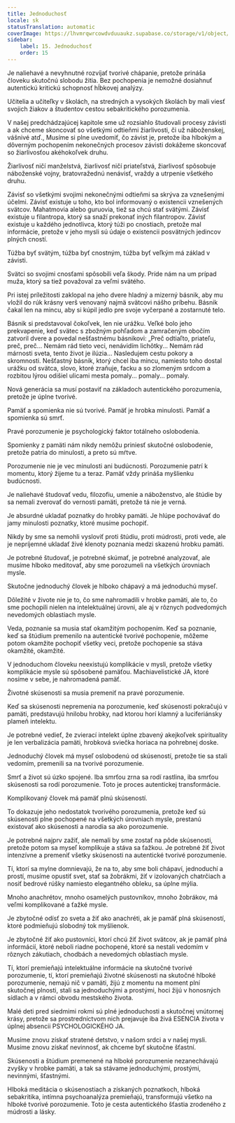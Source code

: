 ```yaml
---
title: Jednoduchosť
locale: sk
statusTranslation: automatic
coverImage: https://lhvmrqwrcowdvduuaukz.supabase.co/storage/v1/object/public/strapi-uploads/small_cover-educacion-fundamental.webp-2d51a7828a2b1309555be27f7e2a61a0.webp
sidebar:
    label: 15. Jednoduchosť
    order: 15
---
```

Je naliehavé a nevyhnutné rozvíjať tvorivé chápanie, pretože prináša človeku skutočnú slobodu žitia. Bez pochopenia je nemožné dosiahnuť autentickú kritickú schopnosť hĺbkovej analýzy.

Učitelia a učiteľky v školách, na stredných a vysokých školách by mali viesť svojich žiakov a študentov cestou sebakritického porozumenia.

V našej predchádzajúcej kapitole sme už rozsiahlo študovali procesy závisti a ak chceme skoncovať so všetkými odtieňmi žiarlivosti, či už náboženskej, vášnivé atď., Musíme si plne uvedomiť, čo závist je, pretože iba hlbokým a dôverným pochopením nekonečných procesov závisti dokážeme skoncovať so žiarlivosťou akéhokoľvek druhu.

Žiarlivosť ničí manželstvá, žiarlivosť ničí priateľstvá, žiarlivosť spôsobuje náboženské vojny, bratovražednú nenávisť, vraždy a utrpenie všetkého druhu.

Závisť so všetkými svojimi nekonečnými odtieňmi sa skrýva za vznešenými účelmi. Závisť existuje u toho, kto bol informovaný o existencii vznešených svätcov. Mahatmovia alebo guruovia, tiež sa chcú stať svätými. Závisť existuje u filantropa, ktorý sa snaží prekonať iných filantropov. Závisť existuje u každého jednotlivca, ktorý túži po cnostiach, pretože mal informácie, pretože v jeho mysli sú údaje o existencii posvätných jedincov plných cností.

Túžba byť svätým, túžba byť cnostným, túžba byť veľkým má základ v závisti.

Svätci so svojimi cnosťami spôsobili veľa škody. Príde nám na um prípad muža, ktorý sa tiež považoval za veľmi svätého.

Pri istej príležitosti zaklopal na jeho dvere hladný a mizerný básnik, aby mu vložil do rúk krásny verš venovaný najmä svätcovi nášho príbehu. Básnik čakal len na mincu, aby si kúpil jedlo pre svoje vyčerpané a zostarnuté telo.

Básnik si predstavoval čokoľvek, len nie urážku. Veľké bolo jeho prekvapenie, keď svätec s zbožným pohľadom a zamračeným obočím zatvoril dvere a povedal nešťastnému básnikovi: „Preč odtiaľto, priateľu, preč, preč... Nemám rád tieto veci, nenávidím lichôtky... Nemám rád márnosti sveta, tento život je ilúzia... Nasledujem cestu pokory a skromnosti. Nešťastný básnik, ktorý chcel iba mincu, namiesto toho dostal urážku od svätca, slovo, ktoré zraňuje, facku a so zlomeným srdcom a rozbitou lýrou odišiel ulicami mesta pomaly... pomaly... pomaly.

Nová generácia sa musí postaviť na základoch autentického porozumenia, pretože je úplne tvorivé.

Pamäť a spomienka nie sú tvorivé. Pamäť je hrobka minulosti. Pamäť a spomienka sú smrť.

Pravé porozumenie je psychologický faktor totálneho oslobodenia.

Spomienky z pamäti nám nikdy nemôžu priniesť skutočné oslobodenie, pretože patria do minulosti, a preto sú mŕtve.

Porozumenie nie je vec minulosti ani budúcnosti. Porozumenie patrí k momentu, ktorý žijeme tu a teraz. Pamäť vždy prináša myšlienku budúcnosti.

Je naliehavé študovať vedu, filozofiu, umenie a náboženstvo, ale štúdie by sa nemali zverovať do vernosti pamäti, pretože tá nie je verná.

Je absurdné ukladať poznatky do hrobky pamäti. Je hlúpe pochovávať do jamy minulosti poznatky, ktoré musíme pochopiť.

Nikdy by sme sa nemohli vysloviť proti štúdiu, proti múdrosti, proti vede, ale je nepríjemné ukladať živé klenoty poznania medzi skazenú hrobku pamäti.

Je potrebné študovať, je potrebné skúmať, je potrebné analyzovať, ale musíme hlboko meditovať, aby sme porozumeli na všetkých úrovniach mysle.

Skutočne jednoduchý človek je hlboko chápavý a má jednoduchú myseľ.

Dôležité v živote nie je to, čo sme nahromadili v hrobke pamäti, ale to, čo sme pochopili nielen na intelektuálnej úrovni, ale aj v rôznych podvedomých nevedomých oblastiach mysle.

Veda, poznanie sa musia stať okamžitým pochopením. Keď sa poznanie, keď sa štúdium premenilo na autentické tvorivé pochopenie, môžeme potom okamžite pochopiť všetky veci, pretože pochopenie sa stáva okamžité, okamžité.

V jednoduchom človeku neexistujú komplikácie v mysli, pretože všetky komplikácie mysle sú spôsobené pamäťou. Machiavelistické JA, ktoré nosíme v sebe, je nahromadená pamäť.

Životné skúsenosti sa musia premeniť na pravé porozumenie.

Keď sa skúsenosti nepremenia na porozumenie, keď skúsenosti pokračujú v pamäti, predstavujú hnilobu hrobky, nad ktorou horí klamný a luciferiánsky plameň intelektu.

Je potrebné vedieť, že zvierací intelekt úplne zbavený akejkoľvek spirituality je len verbalizácia pamäti, hrobková sviečka horiaca na pohrebnej doske.

Jednoduchý človek má myseľ oslobodenú od skúseností, pretože tie sa stali vedomím, premenili sa na tvorivé porozumenie.

Smrť a život sú úzko spojené. Iba smrťou zrna sa rodí rastlina, iba smrťou skúsenosti sa rodí porozumenie. Toto je proces autentickej transformácie.

Komplikovaný človek má pamäť plnú skúseností.

To dokazuje jeho nedostatok tvorivého porozumenia, pretože keď sú skúsenosti plne pochopené na všetkých úrovniach mysle, prestanú existovať ako skúsenosti a narodia sa ako porozumenie.

Je potrebné najprv zažiť, ale nemali by sme zostať na pôde skúsenosti, pretože potom sa myseľ komplikuje a stáva sa ťažkou. Je potrebné žiť život intenzívne a premeniť všetky skúsenosti na autentické tvorivé porozumenie.

Tí, ktorí sa mylne domnievajú, že na to, aby sme boli chápaví, jednoduchí a prostí, musíme opustiť svet, stať sa žobrákmi, žiť v izolovaných chatrčiach a nosiť bedrové rúšky namiesto elegantného obleku, sa úplne mýlia.

Mnoho anachrétov, mnoho osamelých pustovníkov, mnoho žobrákov, má veľmi komplikované a ťažké mysle.

Je zbytočné odísť zo sveta a žiť ako anachréti, ak je pamäť plná skúseností, ktoré podmieňujú slobodný tok myšlienok.

Je zbytočné žiť ako pustovníci, ktorí chcú žiť život svätcov, ak je pamäť plná informácií, ktoré neboli riadne pochopené, ktoré sa nestali vedomím v rôznych zákutiach, chodbách a nevedomých oblastiach mysle.

Tí, ktorí premieňajú intelektuálne informácie na skutočné tvorivé porozumenie, tí, ktorí premieňajú životné skúsenosti na skutočné hlboké porozumenie, nemajú nič v pamäti, žijú z momentu na moment plní skutočnej plnosti, stali sa jednoduchými a prostými, hoci žijú v honosných sídlach a v rámci obvodu mestského života.

Malé deti pred siedmimi rokmi sú plné jednoduchosti a skutočnej vnútornej krásy, pretože sa prostredníctvom nich prejavuje iba živá ESENCIA života v úplnej absencii PSYCHOLOGICKÉHO JA.

Musíme znovu získať stratené detstvo, v našom srdci a v našej mysli. Musíme znovu získať nevinnosť, ak chceme byť skutočne šťastní.

Skúsenosti a štúdium premenené na hlboké porozumenie nezanechávajú zvyšky v hrobke pamäti, a tak sa stávame jednoduchými, prostými, nevinnými, šťastnými.

Hlboká meditácia o skúsenostiach a získaných poznatkoch, hlboká sebakritika, intímna psychoanalýza premieňajú, transformujú všetko na hlboké tvorivé porozumenie. Toto je cesta autentického šťastia zrodeného z múdrosti a lásky.

